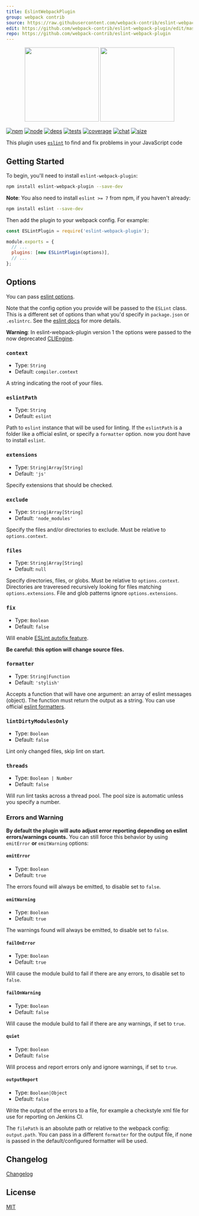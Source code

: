 ```yaml
---
title: EslintWebpackPlugin
group: webpack contrib
source: https://raw.githubusercontent.com/webpack-contrib/eslint-webpack-plugin/master/README.md
edit: https://github.com/webpack-contrib/eslint-webpack-plugin/edit/master/README.md
repo: https://github.com/webpack-contrib/eslint-webpack-plugin
---
```

<div align="center">
  <a href="https://github.com/eslint/eslint"><img width="200" height="200" src="https://cdn.worldvectorlogo.com/logos/eslint.svg"/></a>
  <a href="https://github.com/webpack/webpack"><img width="200" height="200" src="https://webpack.js.org/assets/icon-square-big.svg"/></a>
</div>

[![npm][npm]][npm-url]
[![node][node]][node-url]
[![deps][deps]][deps-url]
[![tests][tests]][tests-url]
[![coverage][cover]][cover-url]
[![chat][chat]][chat-url]
[![size][size]][size-url]



This plugin uses [`eslint`](https://eslint.org/) to find and fix problems in your JavaScript code

## Getting Started

To begin, you'll need to install `eslint-webpack-plugin`:

```bash
npm install eslint-webpack-plugin --save-dev
```

**Note**: You also need to install `eslint >= 7` from npm, if you haven't already:

```bash
npm install eslint --save-dev
```

Then add the plugin to your webpack config. For example:

```js
const ESLintPlugin = require('eslint-webpack-plugin');

module.exports = {
  // ...
  plugins: [new ESLintPlugin(options)],
  // ...
};
```

## Options

You can pass [eslint options](https://eslint.org/docs/developer-guide/nodejs-api#%e2%97%86-new-eslint-options).

Note that the config option you provide will be passed to the `ESLint` class.
This is a different set of options than what you'd specify in `package.json` or `.eslintrc`.
See the [eslint docs](https://eslint.org/docs/developer-guide/nodejs-api#%e2%97%86-new-eslint-options) for more details.

**Warning**: In eslint-webpack-plugin version 1 the options were passed to the now deprecated [CLIEngine](https://eslint.org/docs/developer-guide/nodejs-api#cliengine).

### `context`

- Type: `String`
- Default: `compiler.context`

A string indicating the root of your files.

### `eslintPath`

- Type: `String`
- Default: `eslint`

Path to `eslint` instance that will be used for linting. If the `eslintPath` is a folder like a official eslint, or specify a `formatter` option. now you dont have to install `eslint`.

### `extensions`

- Type: `String|Array[String]`
- Default: `'js'`

Specify extensions that should be checked.

### `exclude`

- Type: `String|Array[String]`
- Default: `'node_modules'`

Specify the files and/or directories to exclude. Must be relative to `options.context`.

### `files`

- Type: `String|Array[String]`
- Default: `null`

Specify directories, files, or globs. Must be relative to `options.context`.
Directories are traveresed recursively looking for files matching `options.extensions`.
File and glob patterns ignore `options.extensions`.

### `fix`

- Type: `Boolean`
- Default: `false`

Will enable [ESLint autofix feature](https://eslint.org/docs/developer-guide/nodejs-api#%e2%97%86-eslint-outputfixes-results).

**Be careful: this option will change source files.**

### `formatter`

- Type: `String|Function`
- Default: `'stylish'`

Accepts a function that will have one argument: an array of eslint messages (object). The function must return the output as a string. You can use official [eslint formatters](https://eslint.org/docs/user-guide/formatters/).

### `lintDirtyModulesOnly`

- Type: `Boolean`
- Default: `false`

Lint only changed files, skip lint on start.

### `threads`

- Type: `Boolean | Number`
- Default: `false`

Will run lint tasks across a thread pool. The pool size is automatic unless you specify a number.

### Errors and Warning

**By default the plugin will auto adjust error reporting depending on eslint errors/warnings counts.**
You can still force this behavior by using `emitError` **or** `emitWarning` options:

#### `emitError`

- Type: `Boolean`
- Default: `true`

The errors found will always be emitted, to disable set to `false`.

#### `emitWarning`

- Type: `Boolean`
- Default: `true`

The warnings found will always be emitted, to disable set to `false`.

#### `failOnError`

- Type: `Boolean`
- Default: `true`

Will cause the module build to fail if there are any errors, to disable set to `false`.

#### `failOnWarning`

- Type: `Boolean`
- Default: `false`

Will cause the module build to fail if there are any warnings, if set to `true`.

#### `quiet`

- Type: `Boolean`
- Default: `false`

Will process and report errors only and ignore warnings, if set to `true`.

#### `outputReport`

- Type: `Boolean|Object`
- Default: `false`

Write the output of the errors to a file, for example a checkstyle xml file for use for reporting on Jenkins CI.

The `filePath` is an absolute path or relative to the webpack config: `output.path`.
You can pass in a different `formatter` for the output file,
if none is passed in the default/configured formatter will be used.

## Changelog

[Changelog](https://github.com/webpack-contrib/eslint-webpack-plugin/blob/master/CHANGELOG.md)

## License

[MIT](https://github.com/webpack-contrib/eslint-webpack-plugin/blob/master/LICENSE)

[npm]: https://img.shields.io/npm/v/eslint-webpack-plugin.svg
[npm-url]: https://npmjs.com/package/eslint-webpack-plugin
[node]: https://img.shields.io/node/v/eslint-webpack-plugin.svg
[node-url]: https://nodejs.org
[deps]: https://david-dm.org/webpack-contrib/eslint-webpack-plugin.svg
[deps-url]: https://david-dm.org/webpack-contrib/eslint-webpack-plugin
[tests]: https://github.com/webpack-contrib/eslint-webpack-plugin/workflows/eslint-webpack-plugin/badge.svg
[tests-url]: https://github.com/webpack-contrib/eslint-webpack-plugin/actions
[cover]: https://codecov.io/gh/webpack-contrib/eslint-webpack-plugin/branch/master/graph/badge.svg
[cover-url]: https://codecov.io/gh/webpack-contrib/eslint-webpack-plugin
[chat]: https://badges.gitter.im/webpack/webpack.svg
[chat-url]: https://gitter.im/webpack/webpack
[size]: https://packagephobia.now.sh/badge?p=eslint-webpack-plugin
[size-url]: https://packagephobia.now.sh/result?p=eslint-webpack-plugin
